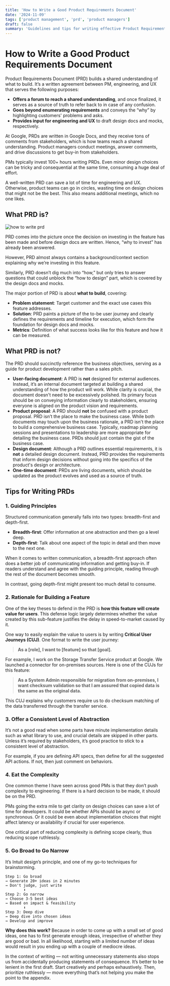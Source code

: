 ```yaml
---
title: 'How to Write a Good Product Requirements Document'
date: '2024-11-09'
tags: ['product management', 'prd', 'product managers']
draft: false
summary: 'Guidelines and tips for writing effective Product Requirement Documents.'
---
```


# How to Write a Good Product Requirements Document

Product Requirements Document (PRD) builds a shared understanding of what to build. It’s a written agreement between PM, engineering, and UX that serves the following purposes:

- **Offers a forum to reach a shared understanding**, and once finalized, it serves as a source of truth to refer back to in case of any confusion.
- **Goes beyond enumerating requirements** and conveys the “why” by highlighting customers' problems and asks.
- **Provides input for engineering and UX** to draft design docs and mocks, respectively.

At Google, PRDs are written in Google Docs, and they receive tons of comments from stakeholders, which is how teams reach a shared understanding. Product managers conduct meetings, answer comments, and drive discussions to get buy-in from stakeholders.

PMs typically invest 100+ hours writing PRDs. Even minor design choices can be tricky and consequential at the same time, consuming a huge deal of effort.

A well-written PRD can save a lot of time for engineering and UX. Otherwise, product teams can go in circles, wasting time on design choices that might not be the best. This also means additional meetings, which no one likes.

## What PRD is?

![how to write prd](/static/images/PRD.webp)

PRD comes into the picture once the decision on investing in the feature has been made and before design docs are written. Hence, “why to invest” has already been answered.

However, PRD almost always contains a background/context section explaining why we’re investing in this feature.

Similarly, PRD doesn’t dig much into “how,” but only tries to answer questions that could unblock the “how to design” part, which is covered by the design docs and mocks.

The major portion of PRD is about **what to build**, covering:

- **Problem statement**: Target customer and the exact use cases this feature addresses.
- **Solution**: PRD paints a picture of the to-be user journey and clearly defines the requirements and timeline for execution, which form the foundation for design docs and mocks.
- **Metrics**: Definition of what success looks like for this feature and how it can be measured.

## What PRD is not?

The PRD should succinctly reference the business objectives, serving as a guide for product development rather than a sales pitch.

- **User-facing document**: A PRD is **not** designed for external audiences. Instead, it’s an internal document targeted at building a shared understanding of how the product will work. While clarity is crucial, the document doesn't need to be excessively polished. Its primary focus should be on conveying information clearly to stakeholders, ensuring everyone is aligned on the product vision and requirements.
- **Product proposal**: A PRD should **not** be confused with a product proposal. PRD isn’t the place to make the business case. While both documents may touch upon the business rationale, a PRD isn't the place to build a comprehensive business case. Typically, roadmap planning sessions and presentations to leadership are more appropriate for detailing the business case. PRDs should just contain the gist of the business case.
- **Design document**: Although a PRD outlines essential requirements, it is **not** a detailed design document. Instead, PRD provides the requirements that inform design decisions without going into the specifics of the product's design or architecture.
- **One-time document**: PRDs are living documents, which should be updated as the product evolves and used as a source of truth.

## Tips for Writing PRDs

### 1. Guiding Principles

Structured communication generally falls into two types: breadth-first and depth-first.

- **Breadth-first**: Offer information at one abstraction and then go a level deep.
- **Depth-first**: Talk about one aspect of the topic in detail and then move to the next one.

When it comes to written communication, a breadth-first approach often does a better job of communicating information and getting buy-in. If readers understand and agree with the guiding principle, reading through the rest of the document becomes smooth.

In contrast, going depth-first might present too much detail to consume.

### 2. Rationale for Building a Feature

One of the key theses to defend in the PRD is **how this feature will create value for users**. This defense logic largely determines whether the value created by this sub-feature justifies the delay in speed-to-market caused by it.

One way to easily explain the value to users is by writing **Critical User Journeys (CUJ)**. One format to write the user journey:

> **As a [role], I want to [feature] so that [goal].**

For example, I work on the Storage Transfer Service product at Google. We launched a connector for on-premises sources. Here is one of the CUJs for this feature:

> **As a System Admin responsible for migration from on-premises, I want checksum validation so that I am assured that copied data is the same as the original data.**

This CUJ explains why customers require us to do checksum matching of the data transferred through the transfer service.

### 3. Offer a Consistent Level of Abstraction

It’s not a good read when some parts have minute implementation details such as what library to use, and crucial details are skipped in other parts. Unless it’s required by stakeholders, it’s good practice to stick to a consistent level of abstraction.

For example, if you are defining API specs, then define for all the suggested API actions. If not, then just comment on behaviors.

### 4. Eat the Complexity

One common theme I have seen across good PMs is that they don’t push complexity to engineering. If there is a hard decision to be made, it should be on the PRD.

PMs going the extra mile to get clarity on design choices can save a lot of time for developers. It could be whether APIs should be async or synchronous. Or it could be even about implementation choices that might affect latency or availability if crucial for user experience.

One critical part of reducing complexity is defining scope clearly, thus reducing scope ruthlessly.

### 5. Go Broad to Go Narrow

It’s Intuit design’s principle, and one of my go-to techniques for brainstorming.

```
Step 1: Go broad
→ Generate 20+ ideas in 2 minutes
→ Don't judge, just write
        ⬇
Step 2: Go narrow
→ Choose 3-5 best ideas
→ Based on impact & feasibility
        ⬇
Step 3: Deep dive
→ Deep dive into chosen ideas
→ Develop and improve
```

<b>Why does this work?</b> Because in order to come up with a small set of good ideas, one has to
first generate enough ideas, irrespective of whether they are good or bad. In all likelihood,
starting with a limited number of ideas would result in you ending up with a couple of mediocre
ideas.

In the context of writing — not writing unnecessary statements also stops us from accidentally producing statements of consequence. It’s better to be lenient in the first draft. Start creatively and perhaps exhaustively. Then, prioritize ruthlessly — move everything that’s not helping you make the point to the appendix.
